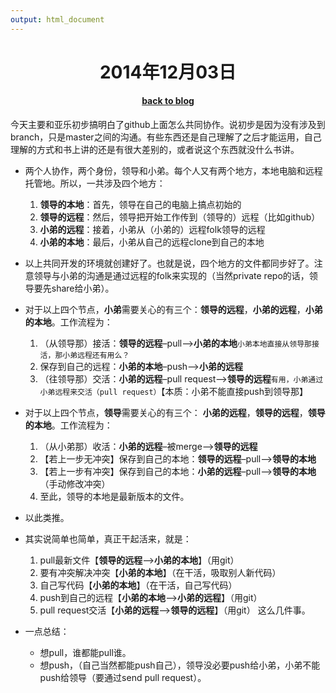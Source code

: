 ```yaml
---
output: html_document
---
```


<center> <h1>2014年12月03日</h1> </center>
<center> <h4>[back to blog](index.html)</h4> </center>

今天主要和亚乐初步搞明白了github上面怎么共同协作。说初步是因为没有涉及到branch，只是master之间的沟通。有些东西还是自己理解了之后才能运用，自己理解的方式和书上讲的还是有很大差别的，或者说这个东西就没什么书讲。

- 两个人协作，两个身份，领导和小弟。每个人又有两个地方，本地电脑和远程托管地。所以，一共涉及四个地方：
    1. **领导的本地**：首先，领导在自己的电脑上搞点初始的
    2. **领导的远程**：然后，领导把开始工作传到（领导的）远程（比如github）
    3. **小弟的远程**：接着，小弟从（小弟的）远程folk领导的远程
    4. **小弟的本地**：最后，小弟从自己的远程clone到自己的本地

- 以上共同开发的环境就创建好了。也就是说，四个地方的文件都同步好了。注意领导与小弟的沟通是通过远程的folk来实现的（当然private repo的话，领导要先share给小弟）。

- 对于以上四个节点，**小弟**需要关心的有三个：**领导的远程**，**小弟的远程**，**小弟的本地**。工作流程为：
    1. （从领导那）接活：**领导的远程**--pull-->**小弟的本地**`小弟本地直接从领导那接活，那小弟远程还有用么？`
    2. 保存到自己的远程：**小弟的本地**--push-->**小弟的远程**
    3. （往领导那）交活：**小弟的远程**--pull request-->**领导的远程**`有用，小弟通过小弟远程来交活（pull request）`【本质：小弟不能直接push到领导那】
    
- 对于以上四个节点，**领导**需要关心的有三个： **小弟的远程**，**领导的远程**，**领导的本地**。工作流程为：
    1. （从小弟那）收活：**小弟的远程**--被merge-->**领导的远程**
    2. 【若上一步无冲突】保存到自己的本地：**领导的远程**--pull-->**领导的本地**
    2. 【若上一步有冲突】保存到自己的本地：**小弟的远程**--pull-->**领导的本地**（手动修改冲突）
    3. 至此，领导的本地是最新版本的文件。

- 以此类推。

- 其实说简单也简单，真正干起活来，就是：
    1. pull最新文件【**领导的远程**-->**小弟的本地**】（用git）
    2. 要有冲突解决冲突【**小弟的本地**】（在干活，吸取别人新代码）
    3. 自己写代码【**小弟的本地**】（在干活，自己写代码）
    4. push到自己的远程【**小弟的本地**-->**小弟的远程**】（用git）
    5. pull request交活【**小弟的远程**-->**领导的远程**】（用git）
这么几件事。

- 一点总结：
    - 想pull，谁都能pull谁。
    - 想push，（自己当然都能push自己），领导没必要push给小弟，小弟不能push给领导（要通过send pull request）。